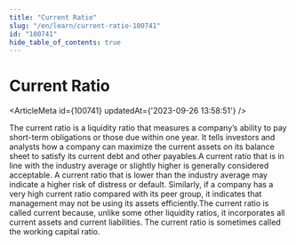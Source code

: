 ```yaml
---
title: "Current Ratio"
slug: "/en/learn/current-ratio-100741"
id: "100741"
hide_table_of_contents: true
---
```



# Current Ratio

<ArticleMeta id={100741} updatedAt={'2023-09-26 13:58:51'} />
<div className='border-solid border-b border-t-0 my-4 border-[var(--ifm-color-gray-300)]' />

The current ratio is a liquidity ratio that measures a company’s ability to pay short-term obligations or those due within one year. It tells investors and analysts how a company can maximize the current assets on its balance sheet to satisfy its current debt and other payables.A current ratio that is in line with the industry average or slightly higher is generally considered acceptable. A current ratio that is lower than the industry average may indicate a higher risk of distress or default. Similarly, if a company has a very high current ratio compared with its peer group, it indicates that management may not be using its assets efficiently.The current ratio is called current because, unlike some other liquidity ratios, it incorporates all current assets and current liabilities. The current ratio is sometimes called the working capital ratio.
